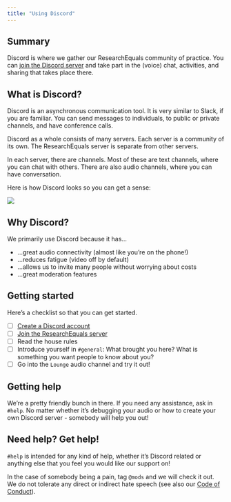 ```yaml
---
title: "Using Discord"
---
```


::: {.callout-tip}
## Summary

Discord is where we gather our ResearchEquals community of practice. You can [join the Discord server]([![Discord online](https://img.shields.io/discord/933331539276759070?label=discord&style=flat-square)](https://discord.gg/SefsGJWWSw)) and take part in the (voice) chat, activities, and sharing that takes place there.
:::

## What is Discord?

Discord is an asynchronous communication tool. It is very similar to Slack, if you are familiar. You can send messages to individuals, to public or private channels, and have conference calls.

Discord as a whole consists of many servers. Each server is a community of its own. The ResearchEquals server is separate from other servers.

In each server, there are channels. Most of these are text channels, where you can chat with others. There are also audio channels, where you can have conversation.

Here is how Discord looks so you can get a sense:

![](../assets/discord.png)

## Why Discord?

We primarily use Discord because it has...

* ...great audio connectivity (almost like you're on the phone!)
* ...reduces fatigue (video off by default)
* ...allows us to invite many people without worrying about costs
* ...great moderation features


## Getting started

Here's a checklist so that you can get started. 

- [ ] [Create a Discord account](https://discord.com/register)
- [ ] [Join the ResearchEquals server](https://discord.gg/SefsGJWWSw)
- [ ] Read the house rules
- [ ] Introduce yourself in `#general`: What brought you here? What is something you want people to know about you? 
- [ ] Go into the `Lounge` audio channel and try it out!

## Getting help

We're a pretty friendly bunch in there. If you need any assistance, ask in `#help`. No matter whether it's debugging your audio or how to create your own Discord server - somebody will help you out! 

::: {.callout-note}
## Need help? Get help!

`#help` is intended for any kind of help, whether it's Discord related or anything else that you feel you would like our support on!
:::

In the case of somebody being a pain, tag `@mods` and we will check it out. We do not tolerate any direct or indirect hate speech (see also our [Code of Conduct](https://researchequals.com/coc)).